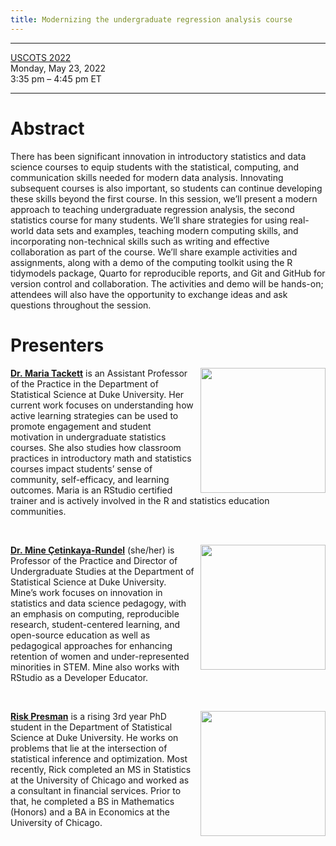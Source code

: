 ```yaml
---
title: Modernizing the undergraduate regression analysis course
---
```


------------------------------------------------------------------------

[USCOTS 2022](https://causeweb.org/cause/ecots/ecots22/program/breakout/6)\
Monday, May 23, 2022\
3:35 pm -- 4:45 pm ET

------------------------------------------------------------------------

# Abstract

There has been significant innovation in introductory statistics and data science courses to equip students with the statistical, computing, and communication skills needed for modern data analysis. Innovating subsequent courses is also important, so students can continue developing these skills beyond the first course. In this session, we'll present a modern approach to teaching undergraduate regression analysis, the second statistics course for many students. We'll share strategies for using real-world data sets and examples, teaching modern computing skills, and incorporating non-technical skills such as writing and effective collaboration as part of the course. We'll share example activities and assignments, along with a demo of the computing toolkit using the R tidymodels package, Quarto for reproducible reports, and Git and GitHub for version control and collaboration. The activities and demo will be hands-on; attendees will also have the opportunity to exchange ideas and ask questions throughout the session.

# Presenters

![](images/maria.png){style="float:right;padding: 0 0 0 10px;" fig-alt="Headshot of Dr. Maria Tackett" width="200"}

[**Dr. Maria Tackett**](https://mariatackett.net) is an Assistant Professor of the Practice in the Department of Statistical Science at Duke University. Her current work focuses on understanding how active learning strategies can be used to promote engagement and student motivation in undergraduate statistics courses. She also studies how classroom practices in introductory math and statistics courses impact students' sense of community, self-efficacy, and learning outcomes. Maria is an RStudio certified trainer and is actively involved in the R and statistics education communities.

<br>

![](images/mine.png){style="float:right;padding: 0 0 0 10px;" fig-alt="Headshot of Dr. Mine Çetinkaya-Rundel" width="200"}

[**Dr. Mine Çetinkaya-Rundel**](http://mine-cr.com/) (she/her) is Professor of the Practice and Director of Undergraduate Studies at the Department of Statistical Science at Duke University. Mine's work focuses on innovation in statistics and data science pedagogy, with an emphasis on computing, reproducible research, student-centered learning, and open-source education as well as pedagogical approaches for enhancing retention of women and under-represented minorities in STEM. Mine also works with RStudio as a Developer Educator.

<br>

![](images/rick.png){style="float:right;padding: 0 0 0 10px;" fig-alt="Headshot of Rick Presman" width="200"}

[**Risk Presman**]() is a rising 3rd year PhD student in the Department of Statistical Science at Duke University. He works on problems that lie at the intersection of statistical inference and optimization. Most recently, Rick completed an MS in Statistics at the University of Chicago and worked as a consultant in financial services. Prior to that, he completed a BS in Mathematics (Honors) and a BA in Economics at the University of Chicago.
